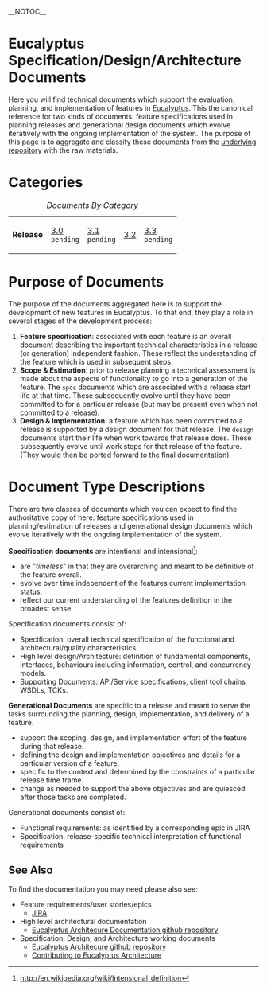 __NOTOC__
= Eucalyptus Specification/Design/Architecture Documents =
Here you will find technical documents which support the evaluation, planning, and implementation of features in [http://www.eucalyptus.com Eucalyptus].  
This the canonical reference for two kinds of documents:  feature specifications used in planning releases and generational design documents which evolve iteratively with the ongoing implementation of the system.  
The purpose of this page is to aggregate and classify these documents from the [https://github.com/eucalyptus/architecture/ underlying repository] with the raw materials.  

= Categories =
{| style="width: 90%"
|+ ''Documents By Category''
| '''Release'''
| [[tag:rls-3.0|3.0]]<br/><code>pending</code>
| [[tag:rls-3.1|3.1]]<br/><code>pending</code>
| [[tag:rls-3.2|3.2]]
| [[tag:rls-3.3|3.3]]<br/><code>pending</code>
|} 

= Purpose of Documents =
The purpose of the documents aggregated here is to support the development of new features in Eucalyptus.  To that end, they play a role in several stages of the development process:
# '''Feature specification''':  associated with each feature is an overall document describing the important technical characteristics in a release (or generation) independent fashion.  These reflect the understanding of the feature which is used in subsequent steps.
# '''Scope & Estimation''':  prior to release planning a technical assessment is made about the aspects of functionality to go into a generation of the feature.  The <code>spec</code> documents which are associated with a release start life at that time.  These subsequently evolve until they have been committed to for a particular release (but may be present even when not committed to a release).
# '''Design & Implementation''':  a feature which has been committed to a release is supported by a design document for that release.  The <code>design</code> documents start their life when work towards that release does.  These subsequently evolve until work stops for that release of the feature.  (They would then be ported forward to the final documentation).

= Document Type Descriptions =
There are two classes of documents which you can expect to find the authoritative copy of here:  feature specifications used in planning/estimation of releases and generational design documents which evolve iteratively with the ongoing implementation of the system.  

'''Specification documents''' are intentional and intensional<ref name="Intensional Definition">http://en.wikipedia.org/wiki/Intensional_definition</ref>:
* are "''timeless''" in that they are overarching and meant to be definitive of the feature overall.
* evolve over time independent of the features current implementation status.
* reflect our current understanding of the features definition in the broadest sense.

Specification documents consist of:
* Specification:  overall technical specification of the functional and architectural/quality characteristics.
* High level design/Architecture:  definition of fundamental components, interfaces, behaviours including information, control, and concurrency models.
* Supporting Documents: API/Service specifications, client tool chains, WSDLs, TCKs.

'''Generational Documents''' are specific to a release and meant to serve the tasks surrounding the planning, design, implementation, and delivery of a feature.
* support the scoping, design, and implementation effort of the feature during that release.
* defining the design and implementation objectives and details for a particular version of a feature.
* specific to the context and determined by the constraints of a particular release time frame.
* change as needed to support the above objectives and are quiesced after those tasks are completed.

Generational documents consist of:
* Functional requirements: as identified by a corresponding epic in JIRA
* Specification:  release-specific technical interpretation of functional requirements 

== See Also ==
To find the documentation you may need please also see:
* Feature requirements/user stories/epics
** [https://eucalyptus.atlassian.net/secure/Dashboard.jspa JIRA]
* High level architectural documentation
** [https://github.com/eucalyptus/architecture-docs Eucalyptus Architecure Documentation github repository]
* Specification, Design, and Architecture working documents
** [https://github.com/eucalyptus/architecture/ Eucalyptus Architecure github repository]
** [[contributing|Contributing to Eucalyptus Architecture]]